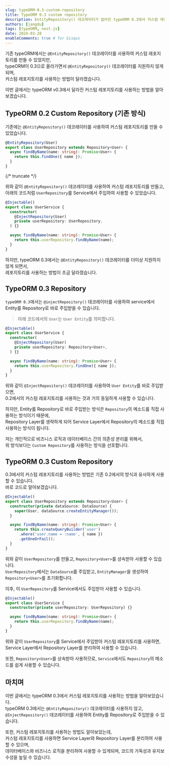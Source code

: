 ```yaml
---
slug: typeORM-0.3-custom-repository
title: TypeORM 0.3 custom repository
description: EntityRepository() 데코레이터가 없어진 typeORM 0.3에서 커스텀 레포지토리를 사용하는 방법을 알아보자.
authors: [jangdu]
tags: [typeORM, nest.js]
date: 2024-03-28
enableComments: true # for Gisqus
---
```


기존 typeORM에서는 `@EntityRepository()` 데코레이터를 사용하여 커스텀 레포지토리를 만들 수 있었지만,<br />
typeORM이 0.3으로 올라가면서 `@EntityRepository()` 데코레이터를 지원하지 않게되며, <br />
커스텀 레포지토리를 사용하는 방법이 달라졌습니다.

이번 글에서는 typeORM v0.3에서 달라진 커스텀 레포지토리를 사용하는 방법을 알아보겠습니다.

## TypeORM 0.2 Custom Repository (기존 방식)

기존에는 `@EntityRepository()` 데코레이터를 사용하여 커스텀 레포지토리를 만들 수 있었습니다.

```typescript title="user.repository.ts"
@EntityRepository(User)
export class UserRepository extends Repository<User> {
  async findByName(name: string): Promise<User> {
    return this.findOne({ name });
  }
}
```

{/* truncate */}

위와 같이 `@EntityRepository()` 데코레이터를 사용하여 커스텀 레포지토리를 만들고, <br />
아래의 코드처럼 `UserRepository`를 Service에서 주입하여 사용할 수 있었습니다.

```typescript title="user.service.ts"
@Injectable()
export class UserService {
  constructor(
    @InjectRepository(User)
    private userRepository: UserRepository,
  ) {}

  async findByName(name: string): Promise<User> {
    return this.userRepository.findByName(name);
  }
}
```

하지만, typeORM 0.3에서는 `@EntityRepository()` 데코레이터를 더이상 지원하지 않게 되면서, <br />
레포지토리를 사용하는 방법이 조금 달라졌습니다.

## TypeORM 0.3 Repository

`typeORM 0.3`에서는 `@injectRepository()` 데코레이터를 사용하여 service에서 Entity를 Repository로 바로 주입받을 수 있습니다. <br />

> 아래 코드에서의 `User`는 `User Entity`를 의미합니다.

```typescript title="user.service.ts"
@Injectable()
export class UserService {
  constructor(
    @InjectRepository(User)
    private userRepository: Repository<User>,
  ) {}

  async findByName(name: string): Promise<User> {
    return this.userRepository.findOne({ name });
  }
}
```

위와 같이 `@InjectRepository()` 데코레이터를 사용하여 `User Entity`를 바로 주입받으면, <br />
0.2에서의 커스텀 레포지토리를 사용하는 것과 거의 동일하게 사용할 수 있습니다.

하지만, Entity를 Repository로 바로 주입받는 방식은 `Repository`의 메소드를 직접 사용하는 방식이기 때문에, <br />
Repository Layer를 생략하게 되어 Service Layer에서 Repository의 메소드를 직접 사용하는 방식이 됩니다.

저는 개인적으로 비즈니스 로직과 데이터베이스 간의 의존성 분리를 위해서, <br />
위 방식보다는 `Custom Repository`를 사용하는 방식을 선호합니다.

## TypeORM 0.3 Custom Repository

0.3에서의 커스텀 레포지토리를 사용하는 방법은 기존 0.2에서의 방식과 유사하게 사용할 수 있습니다. <br />
바로 코드로 알아보겠습니다.

```typescript title="user.repository.ts"
@Injectable()
export class UserRepository extends Repository<User> {
  constructor(private dataSource: DataSource) {
    super(User, dataSource.createEntityManager());
  }

  async findByName(name: string): Promise<User> {
    return this.createQueryBuilder('user')
      .where('user.name = :name', { name })
      .getOneOrFail();
  }
}
```

위와 같이 `UserRepository`를 만들고, `Repository<User>`를 상속받아 사용할 수 있습니다. <br />
`UserRepository`에서는 `DataSource`를 주입받고, `EntityManager`을 생성하여 `Repository<User>`를 초기화합니다.

이후, 이 `UserRepository`를 Service에서도 주입받아 사용할 수 있습니다.

```typescript title="user.service.ts"
@Injectable()
export class UserService {
  constructor(private userRepository: UserRepository) {}

  async findByName(name: string): Promise<User> {
    return this.userRepository.findByName(name);
  }
}
```

위와 같이 `UserRepository`를 Service에서 주입받아 커스텀 레포지토리를 사용하면,<br />
Service Layer에서 Repository Layer를 분리하여 사용할 수 있습니다.

또한, `Repository<User>`를 상속받아 사용하므로, `Service`에서도 `Repository`의 메소드를 쉽게 사용할 수 있습니다.

## 마치며

이번 글에서는 typeORM 0.3에서 커스텀 레포지토리를 사용하는 방법을 알아보았습니다. <br />
typeORM 0.3에서는 `@EntityRepository()` 데코레이터를 사용하지 않고, `@InjectRepository()` 데코레이터를 사용하여 Entity를 Repository로 주입받을 수 있습니다.

또한, 커스텀 레포지토리를 사용하는 방법도 알아보았는데, <br />
커스텀 레포지토리를 사용하면 Service Layer와 Repository Layer를 분리하여 사용할 수 있으며, <br />
데이터베이스와 비즈니스 로직을 분리하여 사용할 수 있게되며, 코드의 가독성과 유지보수성을 높일 수 있습니다.
